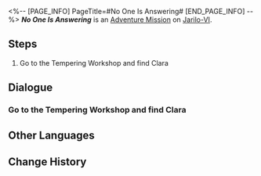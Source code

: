 <%-- [PAGE_INFO]
PageTitle=#No One Is Answering#
[END_PAGE_INFO] --%>
{{Stub|Dialogue.}}
{{Mission Infobox
|id            = 2010910
|title         = 
|image         = <!--Mission No One Is Answering.png-->
|type          = Adventure
|event_name    = 
|chapter       = 
|requirements  = Complete {{cx}}<!--Hidden Exploration Objective ID 2010908--> and wait for the next Daily [[Reset]]
|summary       = <!--official mission summary from Fate's Atlas-->
|characters    = Trailblazer
|startLocation = [[Jarilo-VI]] - [[Robot Settlement]]
|world         = Jarilo-VI
|area          = Robot Settlement
|prev          = 
|next          = 
|rewards       = 
}}
'''''No One Is Answering''''' is an [[Adventure Mission]] on [[Jarilo-VI]].

==Steps==
# Go to the Tempering Workshop and find Clara

<!--
==Gameplay Notes==

--><!--
==Trial Character==

-->
==Dialogue==
{{Stub Dialogue}}
{{Dialogue End}}

===Go to the Tempering Workshop and find Clara===
{{Mission Description|type=adventure|location=Rivet Town|update|Clara sent you an invitation to go check out Pascal. Go meet up with Clara at the Tempering Workshop in Rivet Town.}}
{{Dialogue Start}}
:{{tx}}
{{Dialogue End}}

==Other Languages==
{{Other Languages
|en   = No One Is Answering
|zhs  = 无人接听
|zht  = 無人接聽
|ja   = 応答なし
|ko   = 무응답
|es   = No hay nadie en casa
|fr   = Personne ne répond
|ru   = Никто не отвечает
|th   = ไม่มีใครตอบรับ
|vi   = Không Ai Nghe Thấy
|de   = Niemand antwortet
|id   = Tidak Ada Jawaban
|pt   = Ninguém Responde
}}

==Change History==
{{Change History|1.0}}
